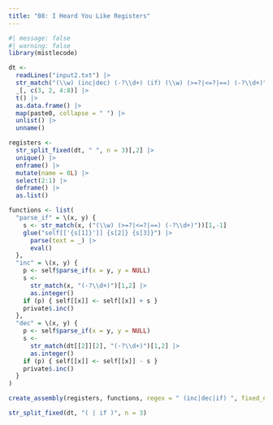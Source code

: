 ```yaml
---
title: "08: I Heard You Like Registers"
---
```


```r
#| message: false
#| warning: false
library(mistlecode)

dt <-
  readLines("input2.txt") |>
  str_match("(\\w) (inc|dec) (-?\\d+) (if) (\\w) (>=?|<=?|==) (-?\\d+)") |>
  _[, c(3, 2, 4:8)] |>
  t() |>
  as.data.frame() |>
  map(paste0, collapse = " ") |>
  unlist() |>
  unname()
```

```r
registers <- 
  str_split_fixed(dt, " ", n = 3)[,2] |>
  unique() |>
  enframe() |>
  mutate(name = 0L) |>
  select(2:1) |>
  deframe() |>
  as.list()

functions <- list(
  "parse_if" = \(x, y) {
    s <- str_match(x, ("(\\w) (>=?|<=?|==) (-?\\d+)"))[1,-1]
    glue("self[['{s[1]}']] {s[2]} {s[3]}") |>
      parse(text = _) |>
      eval()
  },
  "inc" = \(x, y) {
    p <- self$parse_if(x = y, y = NULL)
    s <- 
      str_match(x, "(-?\\d+)")[1,2] |>
      as.integer()
    if (p) { self[[x]] <- self[[x]] + s }
    private$.inc()
  },
  "dec" = \(x, y) {
    p <- self$parse_if(x = y, y = NULL)
    s <- 
      str_match(dt[[2]][2], "(-?\\d+)")[1,2] |>
      as.integer()
    if (p) { self[[x]] <- self[[x]] - s }
    private$.inc()
  }
)

create_assembly(registers, functions, regex = " (inc|dec|if) ", fixed_n = 3)$run(dt)

str_split_fixed(dt, "( | if )", n = 3)
```

